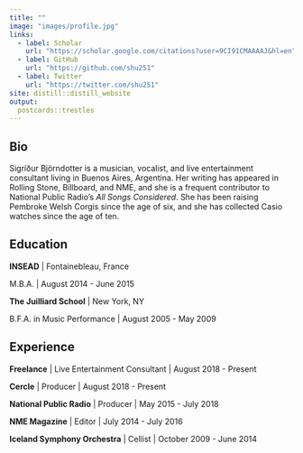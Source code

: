 ```yaml
---
title: ""
image: "images/profile.jpg"
links:
  - label: Scholar
    url: "https://scholar.google.com/citations?user=9CI91CMAAAAJ&hl=en"
  - label: GitHub
    url: "https://github.com/shu251"
  - label: Twitter
    url: "https://twitter.com/shu251"
site: distill::distill_website
output:
  postcards::trestles
---
```


## Bio

Sigríður Björndotter is a musician, vocalist, and live entertainment consultant
living in Buenos Aires, Argentina. Her writing has appeared in Rolling Stone,
Billboard, and NME, and she is a frequent contributor to National Public Radio's 
*All Songs Considered*. She has been raising Pembroke Welsh Corgis since the age
of six, and she has collected Casio watches since the age of ten.

## Education

**INSEAD** | Fontainebleau, France

M.B.A. | August 2014 - June 2015

**The Juilliard School** | New York, NY

B.F.A. in Music Performance | August 2005 - May 2009

## Experience

**Freelance** | Live Entertainment Consultant | August 2018 - Present

**Cercle** | Producer | August 2018 - Present

**National Public Radio** | Producer | May 2015 - July 2018

**NME Magazine** | Editor | July 2014 - July 2016

**Iceland Symphony Orchestra** | Cellist | October 2009 - June 2014
